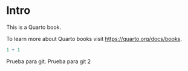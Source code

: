 # Intro

This is a Quarto book.

To learn more about Quarto books visit <https://quarto.org/docs/books>.

```r
1 + 1
```

Prueba para git.
Prueba para git 2